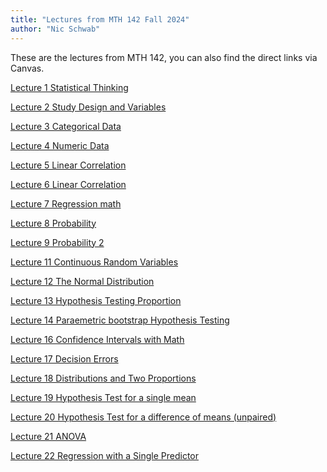 ```yaml
---
title: "Lectures from MTH 142 Fall 2024"
author: "Nic Schwab"
---
```


These are the lectures from MTH 142, you can also find the direct links via Canvas. 

[Lecture 1 Statistical Thinking](lectures/day-1-statistical-thinking.html)

[Lecture 2 Study Design and Variables](lectures/2_sampling.qmd)

[Lecture 3 Categorical Data](/lectures/3_categorical_data.qmd)

[Lecture 4 Numeric Data](/lectures/4_Numeric_Data.qmd)

[Lecture 5 Linear Correlation](lectures/5_linear_regression_1_predictor.qmd)

[Lecture 6 Linear Correlation](lectures/6_Linear_regression_part_2.qmd)

[Lecture 7 Regression math](lectures/7_regression-by-hand.qmd)

[Lecture 8 Probability](lectures/8_Probability_1.qmd)

[Lecture 9 Probability 2](lectures/9_Probability_2.qmd)

[Lecture 11 Continuous Random Variables](lectures/11_continuous_rv.qmd)

[Lecture 12 The Normal Distribution](lectures/12_Normal_Dist.qmd)

[Lecture 13 Hypothesis Testing Proportion](lectures/13_hypothesis_test_prop.qmd)

[Lecture 14 Paraemetric bootstrap Hypothesis Testing](lectures/14_parametric_boot.qmd)

<!-- [Lecture 15 Non-parametric bootstrap Confidence Intervals](lectures/17_bootstrap_CI_proportion.qmd) -->

[Lecture 16 Confidence Intervals with Math](lectures/16__CI_prop_mathematically.qmd)

[Lecture 17 Decision Errors](lectures/17_decision_error_tidying_up.qmd)

[Lecture 18 Distributions and Two Proportions](lectures/18_Two_Proportions.qmd)

[Lecture 19 Hypothesis Test for a single mean](lectures/19_single_mean.qmd)

[Lecture 20 Hypothesis Test for a difference of means (unpaired)](lectures/20_diff-of-means.qmd)

[Lecture 21 ANOVA](lectures/21_ANOVA.qmd)

[Lecture 22 Regression with a Single Predictor](lectures/23_linear_regression.qmd)

<!-- [Lecture 23 Prof. Kurtz-Garcia](https://drive.google.com/file/d/1qBB3kJL0HJxSDSy2tWqqBDFLrtgn1YAC/view?usp=sharing) -->